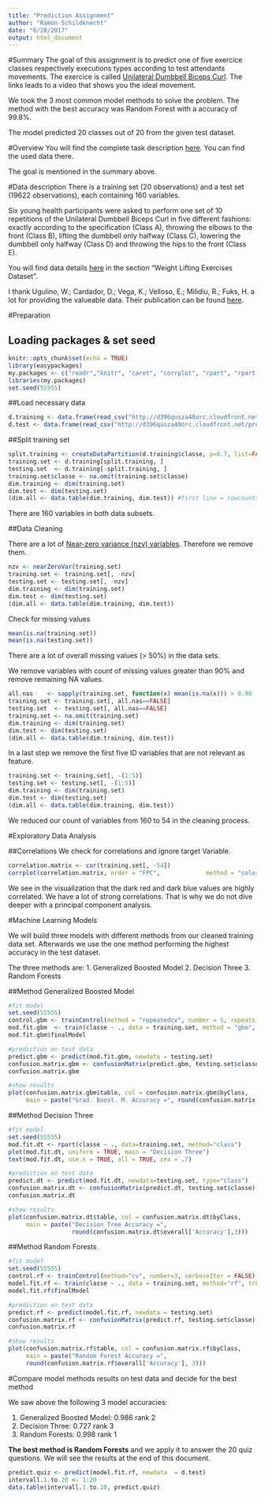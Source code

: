 ```yaml
---
title: "Prediction Assignment"
author: "Ramon Schildknecht"
date: "6/28/2017"
output: html_document
---
```



#Summary
The goal of this assignment is to predict one of five exercice classes respectively executions types according to test attendants movements. The exercice is called [Unilateral Dumbbell Biceps Curl](https://www.youtube.com/watch?v=nD5kstcESZ0). The links leads to a video that shows you the ideal movement.

We took the 3 most common model methods to solve the problem. The method with the best accuracy was Random Forest with a accuracy of 99.8%.

The model predicted 20 classes out of 20 from the given test dataset.
\newline
\newline
\newline

#Overview
You will find the complete task description [here](https://www.evernote.com/l/Ai-5Q3ehW1BHjJOkY2Zus1q2KzCKfpWrkqQ). You can find the used data there.

The goal is mentioned in the summary above.
\newline
\newline
\newline

#Data description
There is a training set (20 observations) and a test set (19622 observations), each containing 160 variables. 

Six young health participants were asked to perform one set of 10 repetitions of the Unilateral Dumbbell Biceps Curl in five different fashions: exactly according to the specification (Class A), throwing the elbows to the front (Class B), lifting the dumbbell only halfway (Class C), lowering the dumbbell only halfway (Class D) and throwing the hips to the front (Class E).

You will find data details [here](http://groupware.les.inf.puc-rio.br/har) in the section "Weight Lifting Exercises Dataset". 

I thank Ugulino, W.; Cardador, D.; Vega, K.; Velloso, E.; Milidiu, R.; Fuks, H. a lot for providing the valueable data. Their publication can be found [here](http://groupware.les.inf.puc-rio.br/work.jsf?p1=10335).
\newline
\newline
\newline

#Preparation

## Loading packages & set seed
```r
knitr::opts_chunk$set(echo = TRUE)
library(easypackages)
my.packages <- c("readr","knitr", "caret", "corrplot", "rpart", "rpart.plot", "randomForest", "data.table", "gbm", "plyr")
libraries(my.packages)
set.seed(55555) 
```
\newline
\newline

##Load necessary data
```r
d.training <- data.frame(read_csv("http://d396qusza40orc.cloudfront.net/predmachlearn/pml-training.csv"))
d.test <- data.frame(read_csv("http://d396qusza40orc.cloudfront.net/predmachlearn/pml-testing.csv"))
```
\newline
\newline

##Split training set

```r
split.training <- createDataPartition(d.training$classe, p=0.7, list=FALSE)
training.set <- d.training[split.training, ]
testing.set  <- d.training[-split.training, ]
training.set$classe <- na.omit(training.set$classe)
dim.training <- dim(training.set)
dim.test <- dim(testing.set)
(dim.all <- data.table(dim.training, dim.test)) #first line = rowcounts, second line = columncounts 
```

There are 160 variables in both data subsets.
\newline
\newline

##Data Cleaning

There are a lot of [Near-zero variance (nzv) variables](https://tgmstat.wordpress.com/2014/03/06/near-zero-variance-predictors/). Therefore we remove them.

```r
nzv <- nearZeroVar(training.set)
training.set <- training.set[, -nzv]
testing.set <- testing.set[, -nzv]
dim.training <- dim(training.set)
dim.test <- dim(testing.set)
(dim.all <- data.table(dim.training, dim.test))
```

Check for missing values

```r
mean(is.na(training.set))
mean(is.na(testing.set))
```

There are a lot of overall missing values (> 50%) in the data sets.

We remove variables with count of missing values greater than 90% and remove remaining NA values. 

```r
all.nas    <- sapply(training.set, function(x) mean(is.na(x))) > 0.90
training.set <- training.set[, all.nas==FALSE]
testing.set  <- testing.set[, all.nas==FALSE]
training.set <- na.omit(training.set)
dim.training <- dim(training.set)
dim.test <- dim(testing.set)
(dim.all <- data.table(dim.training, dim.test))
```

In a last step we remove the first five ID variables that are not relevant as feature.

```r
training.set <- training.set[, -(1:5)]
testing.set <- testing.set[, -(1:5)]
dim.training <- dim(training.set)
dim.test <- dim(testing.set)
(dim.all <- data.table(dim.training, dim.test))
```

We reduced our count of variables from 160 to 54 in the cleaning process.
\newline
\newline

#Exploratory Data Analysis

##Correlations
We check for correlations and ignore target Variable.

```r
correlation.matrix <- cor(training.set[, -54])
corrplot(correlation.matrix, order = "FPC",             method = "color", type = "lower",              tl.cex = 0.3, tl.col = rgb(0, 0, 0))


```


We see in the visualization that the dark red and dark blue values are highly correlated. We have a lot of strong correlations. That is why we do not dive deeper with a principal component analysis. 
\newline
\newline

#Machine Learning Models

We will build three models with different methods from our cleaned training data set. Afterwards we use the one method performing the highest accuracy in the test dataset.  

The three methods are:
1. Generalized Boosted Model
2. Decision Three
3. Random Forests 

##Method Generalized Boosted Model
```r
#fit model
set.seed(55555)
control.gbm <- trainControl(method = "repeatedcv", number = 5, repeats = 1)
mod.fit.gbm  <- train(classe ~ ., data = training.set, method = "gbm", verbose = FALSE, trControl = control.gbm)
mod.fit.gbm$finalModel
```


```r
#prediction on test data
predict.gbm <- predict(mod.fit.gbm, newdata = testing.set)
confusion.matrix.gbm <- confusionMatrix(predict.gbm, testing.set$classe)
confusion.matrix.gbm
```

```r
#show results
plot(confusion.matrix.gbm$table, col = confusion.matrix.gbm$byClass, 
     main = paste("Grad. Boost. M. Accuracy =", round(confusion.matrix.gbm$overall['Accuracy'], 3)))
```
\newline
\newline
\newline

##Method Decision Three
```r
#fit model
set.seed(55555)
mod.fit.dt <- rpart(classe ~ ., data=training.set, method="class")
plot(mod.fit.dt, uniform = TRUE, main = "Decision Three")
text(mod.fit.dt, use.n = TRUE, all = TRUE, cex = .7)
```
```r
#prediction on test data
predict.dt <- predict(mod.fit.dt, newdata=testing.set, type="class")
confusion.matrix.dt <- confusionMatrix(predict.dt, testing.set$classe)
confusion.matrix.dt
```

```r
#show results
plot(confusion.matrix.dt$table, col = confusion.matrix.dt$byClass, 
     main = paste("Decision Tree Accuracy =",
                  round(confusion.matrix.dt$overall['Accuracy'],3)))
```
\newline
\newline
\newline

##Method Random Forests
```r
#fit model
set.seed(55555)
control.rf <- trainControl(method="cv", number=3, verboseIter = FALSE)
model.fit.rf <- train(classe ~ ., data = training.set, method="rf", trControl = control.rf)
model.fit.rf$finalModel
```

```r
#prediction on test data
predict.rf <- predict(model.fit.rf, newdata = testing.set)
confusion.matrix.rf <- confusionMatrix(predict.rf, testing.set$classe)
confusion.matrix.rf
```

```r
#show results
plot(confusion.matrix.rf$table, col = confusion.matrix.rf$byClass, 
     main = paste("Random Forest Accuracy =",
     round(confusion.matrix.rf$overall['Accuracy'], 3)))
```
\newline
\newline
\newline

#Compare model methods results on test data and decide for the best method

We saw above the following 3 model accuracies:

1. Generalized Boosted Model: 0.986   rank 2
2. Decision Three:            0.727   rank 3
3. Random Forests:            0.998   rank 1

**The best method is Random Forests** and we apply it to answer the 20 quiz questions. We will see the results at the end of this document.

```r
predict.quiz <- predict(model.fit.rf, newdata  = d.test)
intervall.1.to.20 <- 1:20
data.table(intervall.1.to.20, predict.quiz)
```





